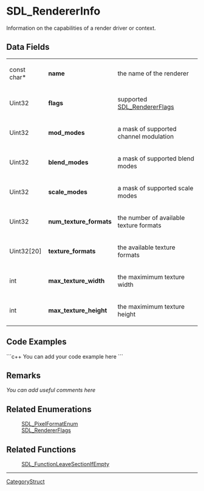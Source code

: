 <!-- pragma section-numbers off -->
<!-- pragma disable-camelcase -->

= SDL_RendererInfo =
Information on the capabilities of a render driver or context.


== Data Fields ==
{|
|const char*
|'''name'''
|the name of the renderer
|-
|Uint32
|'''flags'''
|supported [[SDL_RendererFlags]]
|-
|Uint32
|'''mod_modes'''
|a mask of supported channel modulation
|-
|Uint32
|'''blend_modes'''
|a mask of supported blend modes
|-
|Uint32
|'''scale_modes'''
|a mask of supported scale modes
|-
|Uint32
|'''num_texture_formats'''
|the number of available texture formats
|-
|Uint32[20]
|'''texture_formats'''
|the available texture formats
|-
|int
|'''max_texture_width'''
|the maximimum texture width
|-
|int
|'''max_texture_height'''
|the maximimum texture height
|}

<!-- # Use the following markup to display values on a related function page: <<Include(SDL_RendererInfo, , , from="== Data Fields ==", to="== Code Examples ==")>> -->

== Code Examples ==
```c++
You can add your code example here
```

== Remarks ==
''You can add useful comments here''

== Related Enumerations ==
:[[SDL_PixelFormatEnum]]
:[[SDL_RendererFlags]]

== Related Functions ==
:[[SDL_FunctionLeaveSectionIfEmpty]]

----
[[CategoryStruct]]
